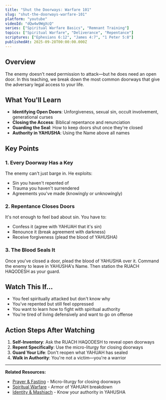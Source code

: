 ```yaml
---
title: "Shut the Doorways: Warfare 101"
slug: "shut-the-doorways-warfare-101"
platform: "youtube"
videoId: "dQw4w9WgXcQ"
series: ["Spiritual Warfare Basics", "Remnant Training"]
topics: ["Spiritual Warfare", "Deliverance", "Repentance"]
scriptures: ["Ephesians 6:12", "James 4:7", "1 Peter 5:8"]
publishedAt: 2025-09-28T00:00:00.000Z
---
```


## Overview

The enemy doesn't need permission to attack—but he does need an open door. In this teaching, we break down the most common doorways that give the adversary legal access to your life.

## What You'll Learn

- **Identifying Open Doors**: Unforgiveness, sexual sin, occult involvement, generational curses
- **Closing the Access**: Biblical repentance and renunciation
- **Guarding the Seal**: How to keep doors shut once they're closed
- **Authority in YAHUSHA**: Using the Name above all names

## Key Points

### 1. Every Doorway Has a Key
The enemy can't just barge in. He exploits:
- Sin you haven't repented of
- Trauma you haven't surrendered
- Agreements you've made (knowingly or unknowingly)

### 2. Repentance Closes Doors
It's not enough to feel bad about sin. You have to:
- Confess it (agree with YAHUAH that it's sin)
- Renounce it (break agreement with darkness)
- Receive forgiveness (plead the blood of YAHUSHA)

### 3. The Blood Seals It
Once you've closed a door, plead the blood of YAHUSHA over it. Command the enemy to leave in YAHUSHA's Name. Then station the RUACH HAQODESH as your guard.

## Watch This If...

- You feel spiritually attacked but don't know why
- You've repented but still feel oppressed
- You want to learn how to fight with spiritual authority
- You're tired of living defensively and want to go on offense

## Action Steps After Watching

1. **Self-Inventory**: Ask the RUACH HAQODESH to reveal open doorways
2. **Repent Specifically**: Use the micro-liturgy for closing doorways
3. **Guard Your Life**: Don't reopen what YAHUAH has sealed
4. **Walk in Authority**: You're not a victim—you're a warrior

---

**Related Resources:**
- [Prayer & Fasting](/prayer-and-fasting) - Micro-liturgy for closing doorways
- [Spiritual Warfare](/spiritual-warfare) - Armor of YAHUAH breakdown
- [Identity & Mashiach](/identity-and-messiah) - Know your authority in YAHUSHA

